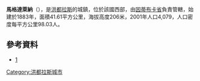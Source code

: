 '''馬格達萊納'''（{{lang-es|Magdalena}}），是[[洪都拉斯|洪都拉斯]]的城鎮，位於該國西部，由[[因蒂布卡省|因蒂布卡省]]負責管轄，始建於1883年，面積41.61平方公里，海拔高度206米，2001年人口4,079，人口密度每平方公里98.03人。

==參考資料==
*[https://web.archive.org/web/20140103191447/http://vivemagdalena.tk/]

{{Coord|13|55|59.61|N|88|22|32.26|W|display=title}}

{{Honduras-geo-stub}}
[[Category:洪都拉斯城市|Category:洪都拉斯城市]]